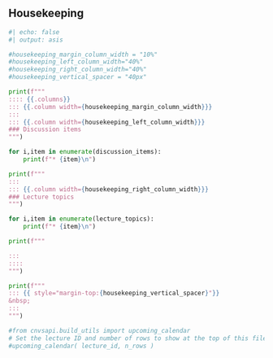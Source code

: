 ## Housekeeping


```python
#| echo: false
#| output: asis

#housekeeping_margin_column_width = "10%"
#housekeeping_left_column_width="40%"
#housekeeping_right_column_width="40%"
#housekeeping_vertical_spacer = "40px"

print(f"""
:::: {{.columns}}
::: {{.column width={housekeeping_margin_column_width}}}
:::
::: {{.column width={housekeeping_left_column_width}}}
### Discussion items
""")

for i,item in enumerate(discussion_items):
    print(f"* {item}\n")

print(f"""
:::
::: {{.column width={housekeeping_right_column_width}}}
### Lecture topics
""")

for i,item in enumerate(lecture_topics):
    print(f"* {item}\n")

print(f"""

:::
::::
""")

print(f"""
::: {{ style="margin-top:{housekeeping_vertical_spacer}"}}
&nbsp;
:::
""")

#from cnvsapi.build_utils import upcoming_calendar
# Set the lecture ID and number of rows to show at the top of this file!
#upcoming_calendar( lecture_id, n_rows )
```
